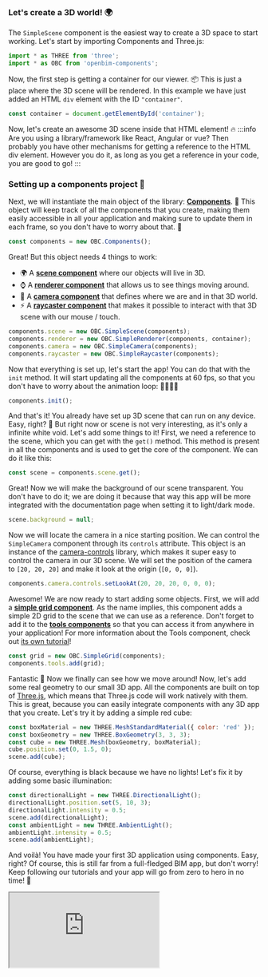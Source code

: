 ### Let's create a 3D world! 🌍
The `SimpleScene` component is the easiest way to create a 3D space to start working.
Let's start by importing Components and Three.js:

```js
import * as THREE from 'three';
import * as OBC from 'openbim-components';
```
Now, the first step is getting a container for our viewer. 📦
This is just a place where the 3D scene will be rendered.
In this example we have just added an HTML `div` element with
the ID `"container"`.

```js
const container = document.getElementById('container');
```
Now, let's create an awesome 3D scene inside that HTML element! 🔥
:::info Are you using a library/framework like React, Angular or vue?
Then probably you have other mechanisms for getting a reference to the
HTML div element. However you do it, as long as you get a reference
in your code, you are good to go!
:::
### Setting up a components project 🧰
Next, we will instantiate the main object of the library: **[Components](../api/classes/components.Components)**. 🤖
This object will keep track of all the components that you create, making them
easily accessible in all your application and making sure to update them
in each frame, so you don't have to worry about that. 💪

```js
const components = new OBC.Components();
```
Great! But this object needs 4 things to work:
- 🌍 A **[scene component](../api/classes/components.SimpleScene)** where our objects will live in 3D.
- ⌚ A **[renderer component](../api/classes/components.SimpleRenderer)** that allows us to see things moving around.
- 🎥 A **[camera component](../api/classes/components.SimpleCamera)** that defines where we are and in that 3D world.
- ⚡ A **[raycaster component](../api/classes/components.SimpleRaycaster)** that makes it possible to interact with
that 3D scene with our mouse / touch.

```js
components.scene = new OBC.SimpleScene(components);
components.renderer = new OBC.SimpleRenderer(components, container);
components.camera = new OBC.SimpleCamera(components);
components.raycaster = new OBC.SimpleRaycaster(components);
```
Now that everything is set up, let's start the app! You can do that with the `init` method.
It will start updating all the components at 60 fps, so that you don't have to worry about the
animation loop: 🚗💨💨💨

```js
components.init();
```
And that's it! You already have set up 3D scene that can run on any device. Easy, right? 🥳 But right now or scene
is not very interesting, as it's only a infinite white void. Let's add some things to it! First, we need a reference
to the scene, which you can get with the `get()` method. This method is present in all the components and is used to
get the core of the component. We can do it like this:

```js
const scene = components.scene.get();
```
Great! Now we will make the background of our scene transparent. You don't have to do it; we are doing it because
that way this app will be more integrated with the documentation page when setting it to light/dark mode.

```js
scene.background = null;
```
Now we will locate the camera in a nice starting position. We can control the `SimpleCamera` component through its
`controls` attribute. This object is an instance of the [camera-controls](https://github.com/yomotsu/camera-controls)
library, which makes it super easy to control the camera in our 3D scene. We will set the position of the camera
to `[20, 20, 20]` and make it look at the origin (`[0, 0, 0]`).

```js
components.camera.controls.setLookAt(20, 20, 20, 0, 0, 0);
```
Awesome! We are now ready to start adding some objects. First, we will add a
**[simple grid component](../api/classes/components.SimpleGrid)**. As the name implies, this component adds a simple
2D grid to the scene that we can use as a reference. Don't forget to add it to the
**[tools components](../api/classes/components.ToolComponents)** so that you can access it from anywhere in your
application!
For more information about the Tools component, check out [its own tutorial](./ToolsComponents.mdx)!

```js
const grid = new OBC.SimpleGrid(components);
components.tools.add(grid);
```
Fantastic 🚀 Now we finally can see how we move around! Now, let's add some real geometry to our small 3D app. All
the components are built on top of [Three.js](https://threejs.org/), which means that Three.js code will work natively
with them. This is great, because you can easily integrate components with any 3D app that you create.
Let's try it by adding a simple red cube:

```js
const boxMaterial = new THREE.MeshStandardMaterial({ color: 'red' });
const boxGeometry = new THREE.BoxGeometry(3, 3, 3);
const cube = new THREE.Mesh(boxGeometry, boxMaterial);
cube.position.set(0, 1.5, 0);
scene.add(cube);
```
Of course, everything is black because we have no lights! Let's fix it by adding some basic illumination:

```js
const directionalLight = new THREE.DirectionalLight();
directionalLight.position.set(5, 10, 3);
directionalLight.intensity = 0.5;
scene.add(directionalLight);
const ambientLight = new THREE.AmbientLight();
ambientLight.intensity = 0.5;
scene.add(ambientLight);
```
And voilà! You have made your first 3D application using components. Easy, right? Of course, this is still far from a
full-fledged BIM app, but don't worry! Keep following our tutorials and your app will go from zero to hero in no time! 🚀


  <iframe src="https://ifcjs.github.io/components/src/core/SimpleScene/index.html"></iframe>

  